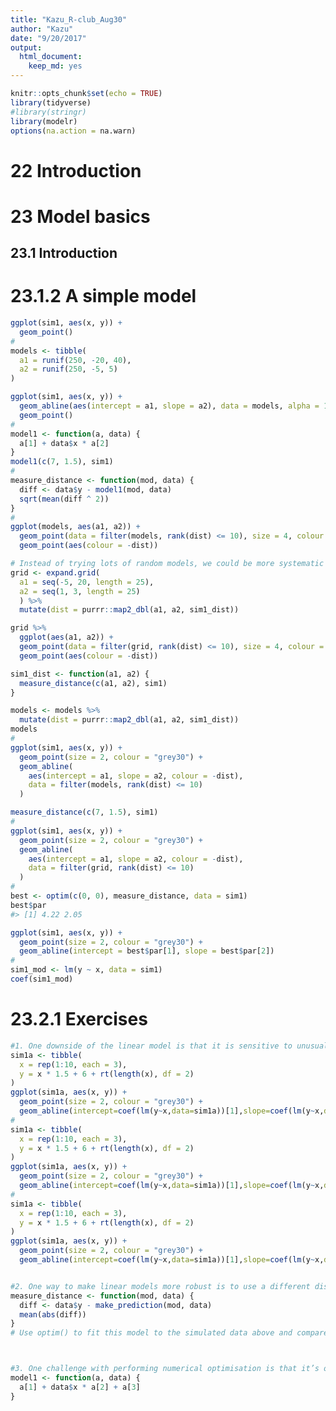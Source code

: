 ```yaml
---
title: "Kazu_R-club_Aug30"
author: "Kazu"
date: "9/20/2017"
output: 
  html_document: 
    keep_md: yes
---
```


```r
knitr::opts_chunk$set(echo = TRUE)
library(tidyverse)
#library(stringr)
library(modelr)
options(na.action = na.warn)
```

# 22 Introduction

# 23 Model basics
## 23.1 Introduction
# 23.1.2 A simple model
```r
ggplot(sim1, aes(x, y)) + 
  geom_point()
#
models <- tibble(
  a1 = runif(250, -20, 40),
  a2 = runif(250, -5, 5)
)

ggplot(sim1, aes(x, y)) + 
  geom_abline(aes(intercept = a1, slope = a2), data = models, alpha = 1/4) +
  geom_point() 
#
model1 <- function(a, data) {
  a[1] + data$x * a[2]
}
model1(c(7, 1.5), sim1)
#
measure_distance <- function(mod, data) {
  diff <- data$y - model1(mod, data)
  sqrt(mean(diff ^ 2))
}
#
ggplot(models, aes(a1, a2)) +
  geom_point(data = filter(models, rank(dist) <= 10), size = 4, colour = "red") +
  geom_point(aes(colour = -dist))

# Instead of trying lots of random models, we could be more systematic and generate an evenly spaced grid of points (this is called a grid search). I picked the parameters of the grid roughly by looking at where the best models were in the plot above.
grid <- expand.grid(
  a1 = seq(-5, 20, length = 25),
  a2 = seq(1, 3, length = 25)
  ) %>% 
  mutate(dist = purrr::map2_dbl(a1, a2, sim1_dist))

grid %>% 
  ggplot(aes(a1, a2)) +
  geom_point(data = filter(grid, rank(dist) <= 10), size = 4, colour = "red") +
  geom_point(aes(colour = -dist)) 

sim1_dist <- function(a1, a2) {
  measure_distance(c(a1, a2), sim1)
}

models <- models %>% 
  mutate(dist = purrr::map2_dbl(a1, a2, sim1_dist))
models
#
ggplot(sim1, aes(x, y)) + 
  geom_point(size = 2, colour = "grey30") + 
  geom_abline(
    aes(intercept = a1, slope = a2, colour = -dist), 
    data = filter(models, rank(dist) <= 10)
  )

measure_distance(c(7, 1.5), sim1)
#
ggplot(sim1, aes(x, y)) + 
  geom_point(size = 2, colour = "grey30") + 
  geom_abline(
    aes(intercept = a1, slope = a2, colour = -dist), 
    data = filter(grid, rank(dist) <= 10)
  )
#
best <- optim(c(0, 0), measure_distance, data = sim1)
best$par
#> [1] 4.22 2.05

ggplot(sim1, aes(x, y)) + 
  geom_point(size = 2, colour = "grey30") + 
  geom_abline(intercept = best$par[1], slope = best$par[2])
# 
sim1_mod <- lm(y ~ x, data = sim1)
coef(sim1_mod)

```
# 23.2.1 Exercises
```r
#1. One downside of the linear model is that it is sensitive to unusual values because the distance incorporates a squared term. Fit a linear model to the simulated data below, and visualise the results. Rerun a few times to generate different simulated datasets. What do you notice about the model?
sim1a <- tibble(
  x = rep(1:10, each = 3),
  y = x * 1.5 + 6 + rt(length(x), df = 2)
)
ggplot(sim1a, aes(x, y)) + 
  geom_point(size = 2, colour = "grey30") + 
  geom_abline(intercept=coef(lm(y~x,data=sim1a))[1],slope=coef(lm(y~x,data=sim1a))[2])
# 
sim1a <- tibble(
  x = rep(1:10, each = 3),
  y = x * 1.5 + 6 + rt(length(x), df = 2)
)
ggplot(sim1a, aes(x, y)) + 
  geom_point(size = 2, colour = "grey30") + 
  geom_abline(intercept=coef(lm(y~x,data=sim1a))[1],slope=coef(lm(y~x,data=sim1a))[2])
# 
sim1a <- tibble(
  x = rep(1:10, each = 3),
  y = x * 1.5 + 6 + rt(length(x), df = 2)
)
ggplot(sim1a, aes(x, y)) + 
  geom_point(size = 2, colour = "grey30") + 
  geom_abline(intercept=coef(lm(y~x,data=sim1a))[1],slope=coef(lm(y~x,data=sim1a))[2])


#2. One way to make linear models more robust is to use a different distance measure. For example, instead of root-mean-squared distance, you could use mean-absolute distance:
measure_distance <- function(mod, data) {
  diff <- data$y - make_prediction(mod, data)
  mean(abs(diff))
}
# Use optim() to fit this model to the simulated data above and compare it to the linear model.



#3. One challenge with performing numerical optimisation is that it’s only guaranteed to find one local optima. What’s the problem with optimising a three parameter model like this?
model1 <- function(a, data) {
  a[1] + data$x * a[2] + a[3]
}
```

